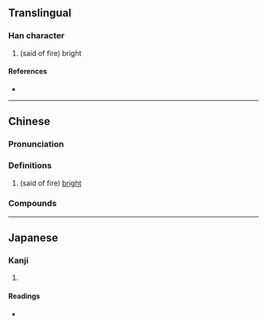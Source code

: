 {{character info}}
==Translingual==

===Han character===
{{Han char|rn=86|rad=火|as=07|sn=11|four=93832|canj=FIAV|ids=⿰火良}}

# (said of fire) bright

====References====
* {{Han ref|kx=0671.280|dkj=19053|dj=1080.190|hdz=32206.030|uh=70FA|ud=28922|bh=D648|bd=54856}}

----

==Chinese==
{{zh-forms}}

===Pronunciation===
{{zh-pron
|m=lǎng
|c=long5
|mc=
|oc=
|cat=a
}}

===Definitions===
{{zh-hanzi}}

# (said of fire) [[bright]]

===Compounds===
{{zh-der|炳炳烺烺|爣烺}}

----

==Japanese==

===Kanji===
{{ja-kanji|grade=|rs=火07}}

# {{rfdef|ja|sort=火07}}

====Readings====
* {{ja-readings|on=[[こう]] (kō)|kun=[[ひ]] (hi)}}